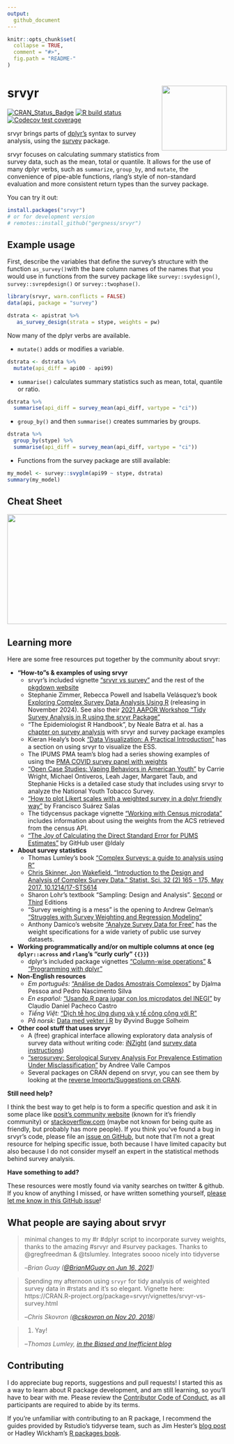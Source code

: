 ```yaml
---
output:
  github_document
---
```


<!-- README.md is generated from README.Rmd. Please edit that file -->

```r
knitr::opts_chunk$set(
  collapse = TRUE,
  comment = "#>",
  fig.path = "README-"
)
```

# srvyr <img src="man/figures/logo.png" align="right" height="149" width="149"/>
<!-- badges: start -->
[![CRAN_Status_Badge](https://www.r-pkg.org/badges/version/srvyr)](https://CRAN.R-project.org/package=srvyr)
[![R build status](https://github.com/gergness/srvyr/workflows/R-CMD-check/badge.svg)](https://github.com/gergness/srvyr/actions)
[![Codecov test coverage](https://codecov.io/gh/gergness/srvyr/branch/main/graph/badge.svg)](https://app.codecov.io/gh/gergness/srvyr?branch=main)
<!-- badges: end -->

srvyr brings parts of [dplyr's](https://github.com/tidyverse/dplyr/) syntax to survey
analysis, using the [survey](https://CRAN.R-project.org/package=survey) 
package.

srvyr focuses on calculating summary statistics from survey data, such as the
mean, total or quantile. It allows for the use of many dplyr verbs, such as
`summarize`, `group_by`, and `mutate`, the convenience of pipe-able functions,
rlang's style of non-standard evaluation and more consistent return types
than the survey package.

You can try it out:

```R
install.packages("srvyr")
# or for development version
# remotes::install_github("gergness/srvyr")
```

## Example usage

First, describe the variables that define the survey's structure with the function
`as_survey()`with the bare column names of the names that you would use in functions
from the survey package like `survey::svydesign()`, `survey::svrepdesign()` or 
`survey::twophase()`.

```r
library(srvyr, warn.conflicts = FALSE)
data(api, package = "survey")

dstrata <- apistrat %>%
   as_survey_design(strata = stype, weights = pw)
```

Now many of the dplyr verbs are available.

* `mutate()` adds or modifies a variable.
```r
dstrata <- dstrata %>%
  mutate(api_diff = api00 - api99)
```

* `summarise()` calculates summary statistics such as mean, total, quantile or ratio.
```r
dstrata %>% 
  summarise(api_diff = survey_mean(api_diff, vartype = "ci"))
```

* `group_by()` and then `summarise()` creates summaries by groups.
```r
dstrata %>% 
  group_by(stype) %>%
  summarise(api_diff = survey_mean(api_diff, vartype = "ci"))
```

* Functions from the survey package are still available:
```r
my_model <- survey::svyglm(api99 ~ stype, dstrata)
summary(my_model)
```

## Cheat Sheet

<a href="https://github.com/gergness/srvyr/blob/main/cheatsheet/srvyr.pdf"><img src="man/figures/srvyr-cheatsheet-preview.png" width="630" height="252"/></a><br>

## Learning more
Here are some free resources put together by the community about srvyr:

- **"How-to"s & examples of using srvyr**
  - srvyr's included vignette ["srvyr vs survey"](http://gdfe.co/srvyr/articles/srvyr-vs-survey.html) and the rest of the [pkgdown website](http://gdfe.co/srvyr/)
  - Stephanie Zimmer, Rebecca Powell and Isabella Velásquez's book [Exploring Complex Survey Data Analysis Using R](https://www.routledge.com/Exploring-Complex-Survey-Data-Analysis-Using-R-A-Tidy-Introduction-with-srvyr-and-survey/Zimmer-Powell-Velasquez/p/book/9781032302867?srsltid=AfmBOordog836itDOABXbcZM2BAE1WdJ6muu8sjgAIpO7WFu-x00D6HQ) (releasing in November 2024). See also their [2021 AAPOR Workshop "Tidy Survey Analysis in R using the srvyr Package"](https://github.com/szimmer/tidy-survey-aapor-2021)
  - "The Epidemiologist R Handbook", by Neale Batra et al. has a [chapter on survey analysis](https://epirhandbook.com/en/) with srvyr and survey package examples
  - Kieran Healy's book ["Data Visualization: A Practical Introduction"](https://socviz.co/modeling.html#plots-from-complex-surveys) has a section on using srvyr to visualize the ESS.
  - The IPUMS PMA team's blog had a series showing examples of using the [PMA COVID survey panel with weights](https://tech.popdata.org/pma-data-hub/index.html)
  - ["Open Case Studies: Vaping Behaviors in American Youth"](https://www.opencasestudies.org/ocs-bp-vaping-case-study/) by Carrie Wright, Michael Ontiveros, Leah Jager, Margaret Taub, and Stephanie Hicks is a detailed case study that includes using srvyr to analyze the National Youth Tobacco Survey.
  - ["How to plot Likert scales with a weighted survey in a dplyr friendly way"](https://towardsdatascience.com/how-to-plot-likert-scales-with-a-weighted-survey-in-a-dplyr-friendly-way-68df600881a) by Francisco Suárez Salas
  - The tidycensus package vignette ["Working with Census microdata"](https://walker-data.com/tidycensus/articles/pums-data.html) includes information about using the weights from the ACS retrieved from the census API.
  - ["The Joy of Calculating the Direct Standard Error for PUMS Estimates"](https://ldaly.github.io/giveinandblogit/) by GitHub user @ldaly
- **About survey statistics**
  - Thomas Lumley's book ["Complex Surveys: a guide to analysis using R"](http://r-survey.r-forge.r-project.org/svybook/)
  - [Chris Skinner. Jon Wakefield. "Introduction to the Design and Analysis of Complex Survey Data." Statist. Sci. 32 (2) 165 - 175, May 2017. 10.1214/17-STS614](https://projecteuclid.org/accountAjax/Download?downloadType=journal%20article&urlId=10.1214%2F17-STS614&isResultClick=True)
  - Sharon Lohr's textbook "Sampling: Design and Analysis". [Second ](https://www.sharonlohr.com/sampling-design-and-analysis-2e) or [Third ](https://www.sharonlohr.com/sampling-design-and-analysis-3e) Editions
  - "Survey weighting is a mess" is the opening to Andrew Gelman's ["Struggles with Survey Weighting and Regression Modeling"](http://www.stat.columbia.edu/~gelman/research/published/STS226.pdf)
  - Anthony Damico's website ["Analyze Survey Data for Free"](https://asdfree.com) has the weight specifications for a wide variety of public use survey datasets.
- **Working programmatically and/or on multiple columns at once (eg `dplyr::across` and `rlang`'s "curly curly" `{{}}`)**
  - dplyr's included package vignettes ["Column-wise operations"](https://dplyr.tidyverse.org/articles/colwise.html) & ["Programming with dplyr"](https://dplyr.tidyverse.org/articles/programming.html)
- **Non-English resources**
  - *Em português:* ["Análise de Dados Amostrais Complexos"](https://djalmapessoa.github.io/adac/) by Djalma Pessoa and Pedro Nascimento Silva
  - *En español:* ["Usando R para jugar con los microdatos del INEGI"](https://medium.com/tacosdedatos/usando-r-para-sacar-información-de-los-microdatos-del-inegi-b21b6946cf4f) by Claudio Daniel Pacheco Castro
  - *Tiếng Việt:* ["Dịch tễ học ứng dụng và y tế công cộng với R"](https://epirhandbook.com/vn/survey-analysis.html)
  - *På norsk:* [Data med vekter i R](https://oyvindsolheim.com/code/vekter%20i%20r/) by Øyvind Bugge Solheim
- **Other cool stuff that uses srvyr**
  - A (free) graphical interface allowing exploratory data analysis of survey data without writing code: [iNZight](https://inzight.nz/) (and [survey data instructions](https://inzight.nz/docs/survey-specification.html))
  - ["serosurvey: Serological Survey Analysis For Prevalence Estimation Under Misclassification"](https://avallecam.github.io/serosurvey/) by Andree Valle Campos
  - Several packages on CRAN depend on srvyr, you can see them by looking at the [reverse Imports/Suggestions on CRAN](https://cran.r-project.org/package=srvyr).

**Still need help?**

I think the best way to get help is to form a specific question and ask it in some place like [posit's community website](https://forum.posit.co/) (known for it's friendly community) or [stackoverflow.com](https://stackoverflow.com) (maybe not known for being quite as friendly, but probably has more people). If you think you've found a bug in srvyr's code, please file an [issue on GitHub](https://github.com/gergness/srvyr/issues/new), but note that I'm not a great resource for helping specific issue, both because I have limited capacity but also because I do not consider myself an expert in the statistical methods behind survey analysis.

**Have something to add?**

These resources were mostly found via vanity searches on twitter & github. If you know of anything I missed, or have written something yourself, [please let me know in this GitHub issue](<https://github.com/gergness/srvyr/issues/127>)!


## What people are saying about srvyr

> minimal changes to my #r #dplyr script to incorporate survey weights, thanks to the amazing #srvyr and #survey packages. Thanks to @gregfreedman & @tslumley. Integrates soooo nicely into tidyverse
>
> --<cite>Brian Guay ([\@BrianMGuay on Jun 16, 2021](https://twitter.com/brianmguay/status/1405224564196622338))</cite>

> Spending my afternoon using `srvyr` for tidy analysis of weighted survey data in #rstats and it's so elegant. Vignette here: https://CRAN.R-project.org/package=srvyr/vignettes/srvyr-vs-survey.html
> 
> --<cite>Chris Skovron ([\@cskovron on Nov 20, 2018](https://twitter.com/cskovron/status/1065015904784842752))</cite>

> 1. Yay!
>
> --<cite>Thomas Lumley, [in the Biased and Inefficient blog](http://notstatschat.tumblr.com/post/161225885311/pipeable-survey-analysis-in-r)</cite>


## Contributing
I do appreciate bug reports, suggestions and pull requests! I started this as a
way to learn about R package development, and am still learning, so you'll have
to bear with me. Please review the [Contributor Code of
Conduct](https://github.com/gergness/srvyr/blob/main/CODE_OF_CONDUCT.md), as all participants are required to abide by its
terms.

If you're unfamiliar with contributing to an R package, I recommend the guides
provided by Rstudio's tidyverse team, such as Jim Hester's [blog
post](https://www.tidyverse.org/blog/2017/08/contributing/) or Hadley
Wickham's [R packages book](https://r-pkgs.org/).


